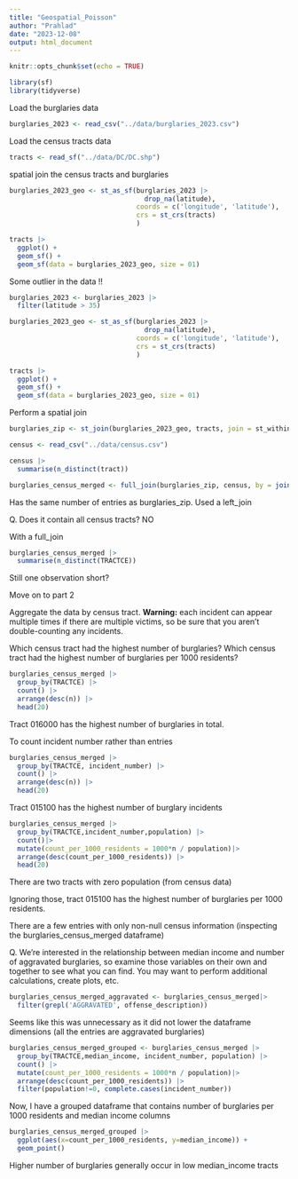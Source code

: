 ```yaml
---
title: "Geospatial_Poisson"
author: "Prahlad"
date: "2023-12-08"
output: html_document
---
```


```r
knitr::opts_chunk$set(echo = TRUE)
```


```r
library(sf)
library(tidyverse)
```

Load the burglaries data

```r
burglaries_2023 <- read_csv("../data/burglaries_2023.csv")
```
Load the census tracts data

```r
tracts <- read_sf("../data/DC/DC.shp")
```

spatial join the census tracts and burglaries

```r
burglaries_2023_geo <- st_as_sf(burglaries_2023 |> 
                                  drop_na(latitude),
                                coords = c('longitude', 'latitude'),
                                crs = st_crs(tracts)
                                )
```



```r
tracts |> 
  ggplot() +
  geom_sf() +
  geom_sf(data = burglaries_2023_geo, size = 01)
```
Some outlier in the data !!
```r
burglaries_2023 <- burglaries_2023 |>
  filter(latitude > 35)
```

```r
burglaries_2023_geo <- st_as_sf(burglaries_2023 |> 
                                  drop_na(latitude),
                                coords = c('longitude', 'latitude'),
                                crs = st_crs(tracts)
                                )
```

```r
tracts |> 
  ggplot() +
  geom_sf() +
  geom_sf(data = burglaries_2023_geo, size = 01)
```
Perform a spatial join


```r
burglaries_zip <- st_join(burglaries_2023_geo, tracts, join = st_within)
```


```r
census <- read_csv("../data/census.csv")
```
```r
census |>
  summarise(n_distinct(tract))
```



```r
burglaries_census_merged <- full_join(burglaries_zip, census, by = join_by(TRACTCE == tract))
```

Has the same number of entries as burglaries_zip. Used a left_join

Q. Does it contain all census tracts?
NO

With a full_join 

```r
burglaries_census_merged |>
  summarise(n_distinct(TRACTCE))
```
Still one observation short? 


Move on to part 2


Aggregate the data by census tract. **Warning:** each incident can appear multiple times if there are multiple victims, so be sure that you aren't double-counting any incidents.



Which census tract had the highest number of burglaries? Which census tract had the highest number of burglaries per 1000 residents?


```r
burglaries_census_merged |>
  group_by(TRACTCE) |>
  count() |>
  arrange(desc(n)) |>
  head(20)
```


Tract 016000 has the highest number of burglaries in total.

To count incident number rather than entries

```r
burglaries_census_merged |>
  group_by(TRACTCE, incident_number) |>
  count() |>
  arrange(desc(n)) |>
  head(20)
```
Tract 015100 has the highest number of burglary incidents


```r
burglaries_census_merged |>
  group_by(TRACTCE,incident_number,population) |>
  count()|>
  mutate(count_per_1000_residents = 1000*n / population)|>
  arrange(desc(count_per_1000_residents)) |>
  head(20)
```
There are two tracts with zero population (from census data)

Ignoring those, tract 015100 has the highest number of burglaries per 1000 residents.



There are a few entries with only non-null census information (inspecting the burglaries_census_merged dataframe)

Q. We're interested in the relationship between median income and number of aggravated burglaries, so examine those variables on their own and together to see what you can find. You may want to perform additional calculations, create plots, etc.

```r
burglaries_census_merged_aggravated <- burglaries_census_merged|>
  filter(grepl('AGGRAVATED', offense_description))
```
Seems like this was unnecessary as it did not lower the dataframe dimensions (all the entries are aggravated burglaries)

```r
burglaries_census_merged_grouped <- burglaries_census_merged |>
  group_by(TRACTCE,median_income, incident_number, population) |>
  count() |>
  mutate(count_per_1000_residents = 1000*n / population)|>
  arrange(desc(count_per_1000_residents)) |>
  filter(population!=0, complete.cases(incident_number))
```

Now, I have a grouped dataframe that contains number of burglaries per 1000 residents and median income columns

```r
burglaries_census_merged_grouped |>
  ggplot(aes(x=count_per_1000_residents, y=median_income)) +
  geom_point()
```

Higher number of burglaries generally occur in low median_income tracts

